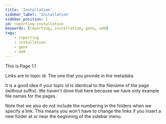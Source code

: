 ```yaml
---
title: 'Installation'
sidebar_label: 'Installation'
sidebar_position: 1
id: reporting-installation
keywords: [reporting, installation, genx, add]
tags:
    - reporting
    - installation
    - genx
    - add
---
```



This is Page 1.1

Links are to topic id. The one that you provide in the metadata.

It is a good idea if your topic id is identical to the filename of the page (without suffix). We haven't done that here because we have only example file names for the pages.

Note that we also do not include the numbering in the folders when we specify a link. This means you won't have to change the links if you insert a new folder at or near the beginning of the sidebar menu.


